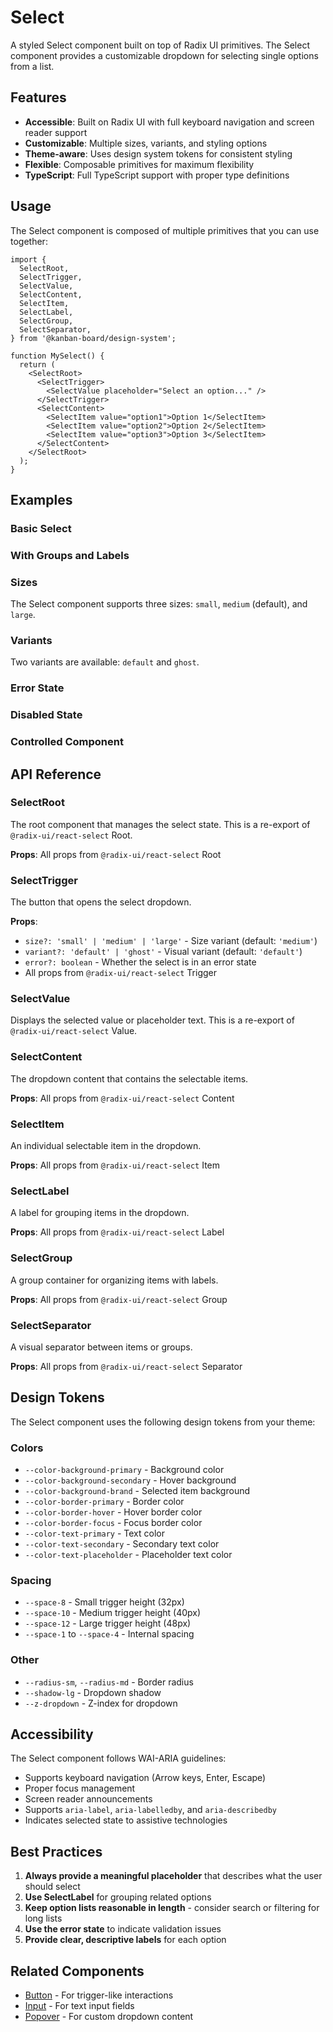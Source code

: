 
<Meta of={SelectStories} />

# Select

A styled Select component built on top of Radix UI primitives. The Select component provides a customizable dropdown for selecting single options from a list.

## Features

- **Accessible**: Built on Radix UI with full keyboard navigation and screen reader support
- **Customizable**: Multiple sizes, variants, and styling options
- **Theme-aware**: Uses design system tokens for consistent styling
- **Flexible**: Composable primitives for maximum flexibility
- **TypeScript**: Full TypeScript support with proper type definitions

## Usage

The Select component is composed of multiple primitives that you can use together:

```tsx
import {
  SelectRoot,
  SelectTrigger,
  SelectValue,
  SelectContent,
  SelectItem,
  SelectLabel,
  SelectGroup,
  SelectSeparator,
} from '@kanban-board/design-system';

function MySelect() {
  return (
    <SelectRoot>
      <SelectTrigger>
        <SelectValue placeholder="Select an option..." />
      </SelectTrigger>
      <SelectContent>
        <SelectItem value="option1">Option 1</SelectItem>
        <SelectItem value="option2">Option 2</SelectItem>
        <SelectItem value="option3">Option 3</SelectItem>
      </SelectContent>
    </SelectRoot>
  );
}
```

## Examples

### Basic Select

<Canvas of={SelectStories.Default} />

### With Groups and Labels

<Canvas of={SelectStories.WithGroups} />

### Sizes

The Select component supports three sizes: `small`, `medium` (default), and `large`.

<Canvas of={SelectStories.Sizes} />

### Variants

Two variants are available: `default` and `ghost`.

<Canvas of={SelectStories.Variants} />

### Error State

<Canvas of={SelectStories.ErrorState} />

### Disabled State

<Canvas of={SelectStories.Disabled} />

### Controlled Component

<Canvas of={SelectStories.Controlled} />

## API Reference

### SelectRoot

The root component that manages the select state. This is a re-export of `@radix-ui/react-select` Root.

**Props**: All props from `@radix-ui/react-select` Root

### SelectTrigger

The button that opens the select dropdown.

**Props**:

- `size?: 'small' | 'medium' | 'large'` - Size variant (default: `'medium'`)
- `variant?: 'default' | 'ghost'` - Visual variant (default: `'default'`)
- `error?: boolean` - Whether the select is in an error state
- All props from `@radix-ui/react-select` Trigger

### SelectValue

Displays the selected value or placeholder text. This is a re-export of `@radix-ui/react-select` Value.

### SelectContent

The dropdown content that contains the selectable items.

**Props**: All props from `@radix-ui/react-select` Content

### SelectItem

An individual selectable item in the dropdown.

**Props**: All props from `@radix-ui/react-select` Item

### SelectLabel

A label for grouping items in the dropdown.

**Props**: All props from `@radix-ui/react-select` Label

### SelectGroup

A group container for organizing items with labels.

**Props**: All props from `@radix-ui/react-select` Group

### SelectSeparator

A visual separator between items or groups.

**Props**: All props from `@radix-ui/react-select` Separator

## Design Tokens

The Select component uses the following design tokens from your theme:

### Colors

- `--color-background-primary` - Background color
- `--color-background-secondary` - Hover background
- `--color-background-brand` - Selected item background
- `--color-border-primary` - Border color
- `--color-border-hover` - Hover border color
- `--color-border-focus` - Focus border color
- `--color-text-primary` - Text color
- `--color-text-secondary` - Secondary text color
- `--color-text-placeholder` - Placeholder text color

### Spacing

- `--space-8` - Small trigger height (32px)
- `--space-10` - Medium trigger height (40px)
- `--space-12` - Large trigger height (48px)
- `--space-1` to `--space-4` - Internal spacing

### Other

- `--radius-sm`, `--radius-md` - Border radius
- `--shadow-lg` - Dropdown shadow
- `--z-dropdown` - Z-index for dropdown

## Accessibility

The Select component follows WAI-ARIA guidelines:

- Supports keyboard navigation (Arrow keys, Enter, Escape)
- Proper focus management
- Screen reader announcements
- Supports `aria-label`, `aria-labelledby`, and `aria-describedby`
- Indicates selected state to assistive technologies

## Best Practices

1. **Always provide a meaningful placeholder** that describes what the user should select
2. **Use SelectLabel** for grouping related options
3. **Keep option lists reasonable in length** - consider search or filtering for long lists
4. **Use the error state** to indicate validation issues
5. **Provide clear, descriptive labels** for each option

## Related Components

- [Button](../Button/Button.mdx) - For trigger-like interactions
- [Input](../Input/Input.mdx) - For text input fields
- [Popover](../Popover/Popover.mdx) - For custom dropdown content
